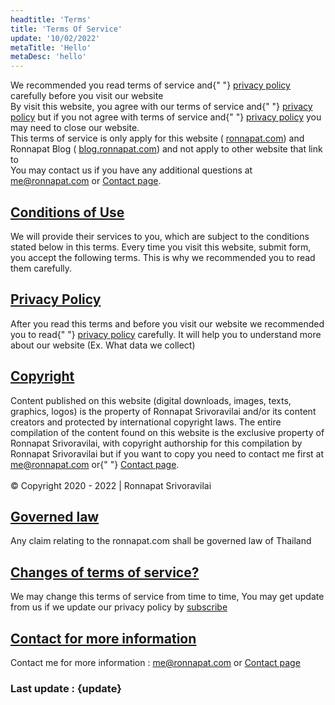 ```yaml
---
headtitle: 'Terms'
title: 'Terms Of Service'
update: '10/02/2022'
metaTitle: 'Hello'
metaDesc: 'hello'
---
```


We recommended you read terms of service and{" "}
<a href="/en-us/privacy">privacy policy</a> carefully before you
visit our website
<br />
By visit this website, you agree with our terms of service and{" "}
<a href="/en-us/privacy">privacy policy</a> but if you not agree
with terms of service and{" "}
<a href="/en-us/privacy">privacy policy</a> you may need to close
our website.
<br />
This terms of service is only apply for this website (
<a href="https://ronnapat.com">ronnapat.com</a>) and Ronnapat Blog (
<a href="https://blog.ronnapat.com">blog.ronnapat.com</a>) and not
apply to other website that link to
<br />
You may contact us if you have any additional questions at
<a href="mailto:me@ronnapat.com" className="underline">me@ronnapat.com</a>
or <a href="/contact" className="underline">Contact page</a>.

<div className="mt-14" id="conditions-of-use">
  <h2>
    <a href="#conditions-of-use" className="tag inline-flex">
      Conditions of Use
    </a>
  </h2>
  <p className="mt-10">
    We will provide their services to you, which are subject to the
    conditions stated below in this terms. Every time you visit this
    website, submit form, you accept the following terms. This is why
    we recommended you to read them carefully.
  </p>
</div>
<div className="mt-14" id="changes-of-privacy-policy">
  <h2>
    <a href="#changes-of-privacy-policy" className="tag inline-flex">
      Privacy Policy
    </a>
  </h2>
  <p className="mt-10">
    After you read this terms and before you visit our website we
    recommended you to read{" "}
    <a href="/en-us/privacy">privacy policy</a> carefully. It will
    help you to understand more about our website (Ex. What data we
    collect)
  </p>
</div>
<div className="mt-14" id="copyright">
  <h2>
    <a href="#copyright" className="tag inline-flex">
      Copyright
    </a>
  </h2>
  <p className="mt-10">
    Content published on this website (digital downloads, images,
    texts, graphics, logos) is the property of Ronnapat Srivoravilai
    and/or its content creators and protected by international
    copyright laws. The entire compilation of the content found on
    this website is the exclusive property of Ronnapat Srivoravilai,
    with copyright authorship for this compilation by Ronnapat
    Srivoravilai but if you want to copy you need to contact me first
    at <a href="mailto:me@ronnapat.com">me@ronnapat.com</a> or{" "}
    <a href="/contact">Contact page</a>.
    <br />
    <br />© Copyright 2020 - 2022 | Ronnapat Srivoravilai
  </p>
</div>
<div className="mt-14" id="governed-law">
  <h2>
    <a href="#governed-law" className="tag inline-flex">
      Governed law
    </a>
  </h2>
  <p className="mt-10">
    Any claim relating to the ronnapat.com shall be governed law of
    Thailand
  </p>
</div>
<div className="mt-14" id="changes-of-terms-of-service">
  <h2>
    <a
      href="#changes-of-terms-of-service"
      className="tag inline-flex"
    >
      Changes of terms of service?
    </a>
  </h2>
  <p className="mt-10">
    We may change this terms of service from time to time, You may get
    update from us if we update our privacy policy by
    <a href="/en-us/#sub">
      subscribe
    </a>
  </p>
</div>
<div className="mt-14 mb-10" id="contact-for-more-information">
  <h2>
    <a
      href="#contact-for-more-information"
      className="tag inline-flex"
    >
      Contact for more information
    </a>
  </h2>
  <p className="mt-10">
    Contact me for more information : <a href="mailto:me@ronnapat.com" className="underline">me@ronnapat.com</a> or
    <a className="underline" href="/contact">Contact page</a>
  </p>
</div>
<h3 className="text-2xl text-gray-600 dark:text-gray-200">
  Last update : {update}
</h3>